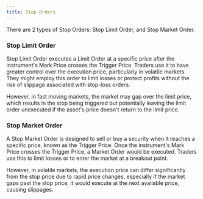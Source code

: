 ```yaml
---
title: Stop Orders
---
```


There are 2 types of Stop Orders: Stop Limit Order, and Stop Market Order.

### Stop Limit Order

Stop Limit Order executes a Limit Order at a specific price after the instrument's Mark Price crosses the Trigger Price. Traders use it to have greater control over the execution price, particularly in volatile markets. They might employ this order to limit losses or protect profits without the risk of slippage associated with stop-loss orders.

However, in fast moving markets, the market may gap over the limit price, which results in the stop being triggered but potentially leaving the limit order unexecuted if the asset's price doesn't return to the limit price.

### Stop Market Order

A Stop Market Order is designed to sell or buy a security when it reaches a specific price, known as the Trigger Price. Once the instrument's Mark Price crosses the Trigger Price, a Market Order would be executed. Traders use this to limit losses or to enter the market at a breakout point.

However, in volatile markets, the execution price can differ significantly from the stop price due to rapid price changes, especially if the market gaps past the stop price, it would execute at the next available price, causing slippages.
